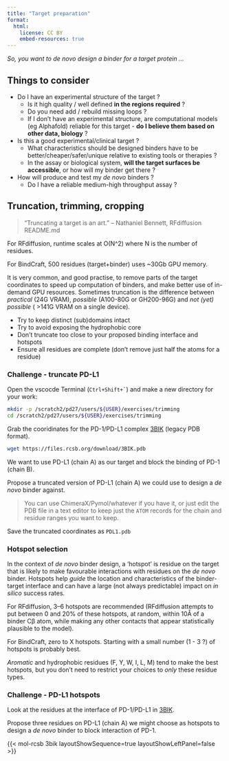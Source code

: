 ```yaml
---
title: "Target preparation"
format:
  html:
    license: CC BY
    embed-resources: true
---
```


_So, you want to de novo design a binder for a target protein ..._

## Things to consider

- Do I have an experimental structure of the target ?
  - Is it high quality / well defined **in the regions required** ?
  - Do you need add / rebuild missing loops ?
  - If I don't have an experimental structure, are computational models (eg Alphafold) reliable for this target - **do I believe them based on other data, biology** ?
- Is this a good experimental/clinical target ?
    - What characteristics should be designed binders have to be better/cheaper/safer/unique relative to existing tools or therapies ?
    - In the assay or biological system, **will the target surfaces be accessible**, or how will my binder get there ?
- How will produce and test my _de novo_ binders ?
  - Do I have a reliable medium-high throughput assay ?


## Truncation, trimming, cropping

> "Truncating a target is an art." -- Nathaniel Bennett, RFdiffusion README.md

For RFdiffusion, runtime scales at O(N^2) where N is the number of residues.

For BindCraft, 500 residues (target+binder) uses ~30Gb GPU memory.

It is very common, and good practise, to remove parts of the target coordinates to speed up computation of binders, and make better use of in-demand GPU resources. Sometimes truncation is the difference between _practical_ (24G VRAM), _possible_ (A100-80G or GH200-96G) and _not (yet) possible_ ( >141G VRAM on a single device).

- Try to keep distinct (sub)domains intact
- Try to avoid exposing the hydrophobic core
- Don't truncate too close to your proposed binding interface and hotspots
- Ensure all residues are complete (don't remove just half the atoms for a residue)

::: {.callout-caution}

### Challenge - truncate PD-L1

Open the vscocde Terminal (``Ctrl+Shift+` ``) and make a new directory for your work:

```bash
mkdir -p /scratch2/pd27/users/${USER}/exercises/trimming
cd /scratch2/pd27/users/${USER}/exercises/trimming
```

Grab the cooridinates for the PD-1/PD-L1 complex [3BIK](https://www.rcsb.org/structure/3BIK) (legacy PDB format).

```bash
wget https://files.rcsb.org/download/3BIK.pdb
```

We want to use PD-L1 (chain A) as our target and block the binding of PD-1 (chain B).

Propose a truncated version of PD-L1 (chain A) we could use to design a _de novo_ binder against.

> You can use ChimeraX/Pymol/whatever if you have it, or just edit the PDB file in a text editor to keep just the `ATOM` records for the chain and residue ranges you want to keep.

Save the truncated coordinates as `PDL1.pdb`

:::

### Hotspot selection

In the context of _de novo_ binder design, a 'hotspot' is residue on the target that is likely to make favourable interactions with residues on the _de novo_ binder. Hotspots help _guide_ the location and characteristics of the binder-target interface and can have a large (not always predictable) impact on _in silico_ success rates.

For RFdiffusion, 3–6 hotspots are recommended (RFdiffusion attempts to put between 0 and 20% of these hotspots, at random, within 10Å of a binder Cβ atom, while making any other contacts that appear statistically plausible to the model).

For BindCraft, zero to X hotspots. Starting with a small number (1 - 3 ?) of hotspots is probably best.

*Aromatic* and hydrophobic residues (F, Y, W, I, L, M) tend to make the best hotspots, but you don't need to restrict your choices to _only_ these residue types.


::: {.callout-caution}

### Challenge - PD-L1 hotspots

Look at the residues at the interface of PD-1/PD-L1 in [3BIK](https://www.rcsb.org/3d-view/3BIK).

Propose three residues on PD-L1 (chain A) we might choose as hotspots to design a _de novo_ binder to block interaction of PD-1.

:::

{{< mol-rcsb 3bik layoutShowSequence=true layoutShowLeftPanel=false >}}
